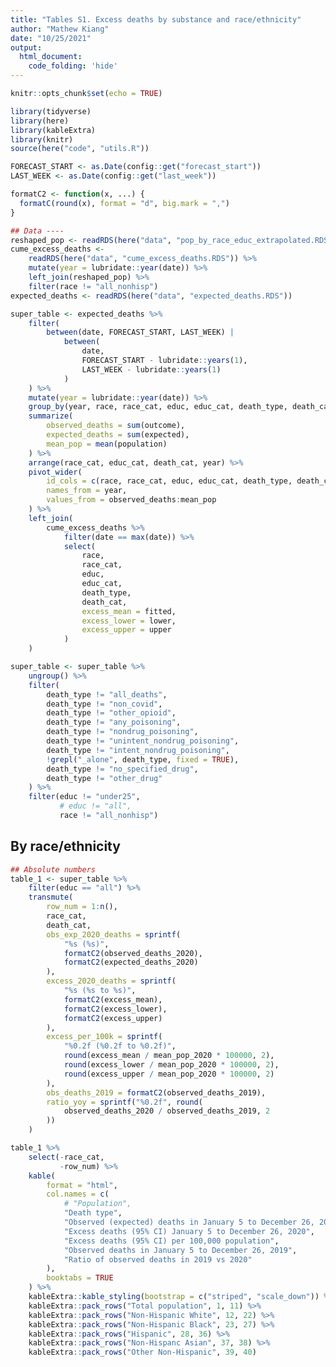 ```yaml
---
title: "Tables S1. Excess deaths by substance and race/ethnicity"
author: "Mathew Kiang"
date: "10/25/2021"
output: 
  html_document:
    code_folding: 'hide'
---
```


```r
knitr::opts_chunk$set(echo = TRUE)
```

```r
library(tidyverse)
library(here)
library(kableExtra)
library(knitr)
source(here("code", "utils.R"))

FORECAST_START <- as.Date(config::get("forecast_start"))
LAST_WEEK <- as.Date(config::get("last_week"))

formatC2 <- function(x, ...) {
  formatC(round(x), format = "d", big.mark = ",")
}
```

```r
## Data ----
reshaped_pop <- readRDS(here("data", "pop_by_race_educ_extrapolated.RDS"))
cume_excess_deaths <-
    readRDS(here("data", "cume_excess_deaths.RDS")) %>%
    mutate(year = lubridate::year(date)) %>%
    left_join(reshaped_pop) %>%
    filter(race != "all_nonhisp")
expected_deaths <- readRDS(here("data", "expected_deaths.RDS"))

super_table <- expected_deaths %>%
    filter(
        between(date, FORECAST_START, LAST_WEEK) |
            between(
                date,
                FORECAST_START - lubridate::years(1),
                LAST_WEEK - lubridate::years(1)
            )
    ) %>%
    mutate(year = lubridate::year(date)) %>%
    group_by(year, race, race_cat, educ, educ_cat, death_type, death_cat) %>%
    summarize(
        observed_deaths = sum(outcome),
        expected_deaths = sum(expected),
        mean_pop = mean(population)
    ) %>%
    arrange(race_cat, educ_cat, death_cat, year) %>%
    pivot_wider(
        id_cols = c(race, race_cat, educ, educ_cat, death_type, death_cat),
        names_from = year,
        values_from = observed_deaths:mean_pop
    ) %>%
    left_join(
        cume_excess_deaths %>%
            filter(date == max(date)) %>%
            select(
                race, 
                race_cat,
                educ, 
                educ_cat,
                death_type,
                death_cat,
                excess_mean = fitted,
                excess_lower = lower,
                excess_upper = upper
            )
    )

super_table <- super_table %>%
    ungroup() %>%
    filter(
        death_type != "all_deaths",
        death_type != "non_covid",
        death_type != "other_opioid",
        death_type != "any_poisoning",
        death_type != "nondrug_poisoning",
        death_type != "unintent_nondrug_poisoning",
        death_type != "intent_nondrug_poisoning",
        !grepl("_alone", death_type, fixed = TRUE),
        death_type != "no_specified_drug",
        death_type != "other_drug"
    ) %>%
    filter(educ != "under25",
           # educ != "all", 
           race != "all_nonhisp")
```

## By race/ethnicity
```r
## Absolute numbers
table_1 <- super_table %>%
    filter(educ == "all") %>%
    transmute(
        row_num = 1:n(), 
        race_cat,
        death_cat,
        obs_exp_2020_deaths = sprintf(
            "%s (%s)",
            formatC2(observed_deaths_2020),
            formatC2(expected_deaths_2020)
        ),
        excess_2020_deaths = sprintf(
            "%s (%s to %s)",
            formatC2(excess_mean),
            formatC2(excess_lower),
            formatC2(excess_upper)
        ),
        excess_per_100k = sprintf(
            "%0.2f (%0.2f to %0.2f)",
            round(excess_mean / mean_pop_2020 * 100000, 2),
            round(excess_lower / mean_pop_2020 * 100000, 2),
            round(excess_upper / mean_pop_2020 * 100000, 2)
        ),
        obs_deaths_2019 = formatC2(observed_deaths_2019),
        ratio_yoy = sprintf("%0.2f", round(
            observed_deaths_2020 / observed_deaths_2019, 2
        ))
    ) 

table_1 %>%
    select(-race_cat,
           -row_num) %>%
    kable(
        format = "html",
        col.names = c(
            # "Population",
            "Death type",
            "Observed (expected) deaths in January 5 to December 26, 2020",
            "Excess deaths (95% CI) January 5 to December 26, 2020",
            "Excess deaths (95% CI) per 100,000 population",
            "Observed deaths in January 5 to December 26, 2019",
            "Ratio of observed deaths in 2019 vs 2020"
        ),
        booktabs = TRUE
    ) %>%
    kableExtra::kable_styling(bootstrap = c("striped", "scale_down")) %>%
    kableExtra::pack_rows("Total population", 1, 11) %>%
    kableExtra::pack_rows("Non-Hispanic White", 12, 22) %>%
    kableExtra::pack_rows("Non-Hispanic Black", 23, 27) %>%
    kableExtra::pack_rows("Hispanic", 28, 36) %>% 
    kableExtra::pack_rows("Non-Hispanc Asian", 37, 38) %>% 
    kableExtra::pack_rows("Other Non-Hispanic", 39, 40) 
```
